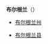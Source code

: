 '''布尔根兰'''（{{lang-de|Burgenland}}）
* {{AUT}} [[布尔根兰州|布尔根兰州]]
* {{GER}} [[布尔根兰县|布尔根兰县]]
{{disambig|Cat=四字地名消歧義}}